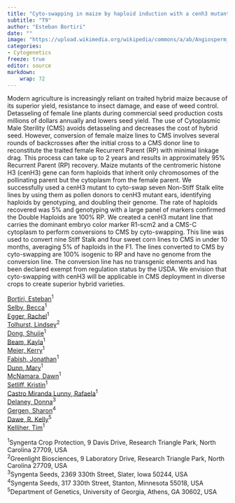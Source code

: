 ```yaml
---
title: "Cyto-swapping in maize by haploid induction with a cenh3 mutant"
subtitle: "T9"
author: "Esteban Bortiri"
date: ""
image: "https://upload.wikimedia.org/wikipedia/commons/a/ab/Angiosperm_Morphology_The_Closed_and_Collateral_Vascular_Bundle_in_Zea_%2837215761790%29.jpg"
categories: 
- Cytogenetics
freeze: true
editor: source
markdown: 
    wrap: 72
---
```


Modern agriculture is increasingly reliant on traited hybrid maize because of its superior yield, resistance to insect damage, and ease of weed control. Detasseling of female line plants during commercial seed production costs millions of dollars annually and lowers seed yield. The use of Cytoplasmic Male Sterility (CMS) avoids detasseling and decreases the cost of hybrid seed. However, conversion of female maize lines to CMS involves several rounds of backcrosses after the initial cross to a CMS donor line to reconstitute the traited female Recurrent Parent (RP) with minimal linkage drag. This process can take up to 2 years and results in approximately 95% Recurrent Parent (RP) recovery. Maize mutants of the centromeric histone H3 (cenH3) gene can form haploids that inherit only chromosomes of the pollinating parent but the cytoplasm from the female parent. We successfully used a cenH3 mutant to cyto-swap seven Non-Stiff Stalk elite lines by using them as pollen donors to cenH3 mutant ears, identifying haploids by genotyping, and doubling their genome. The rate of haploids recovered was 5% and genotyping with a large panel of markers confirmed the Double Haploids are 100% RP. We created a cenH3 mutant line that carries the dominant embryo color marker R1-scm2 and a CMS-C cytoplasm to perform conversions to CMS by cyto-swapping. This line was used to convert nine Stiff Stalk and four sweet corn lines to CMS in under 10 months, averaging 5% of haploids in the F1. The lines converted to CMS by cyto-swapping are 100% isogenic to RP and have no genome from the conversion line. The conversion line has no transgenic elements and has been declared exempt from regulation status by the USDA. We envision that cyto-swapping with cenH3 will be applicable in CMS deployment in diverse crops to create superior hybrid varieties.

<a href='mailto:Esteban.Bortiri@syngenta.com'>Bortiri, Esteban</a><sup>1</sup><br><a href='mailto:Becca.Selby@syngenta.com'>Selby, Becca</a><sup>1</sup><br><a href='mailto:Rachel.Egger@syngenta.com'>Egger, Rachel</a><sup>1</sup><br><a href='mailto:lindsey.tolhurst@gmail.com'>Tolhurst, Lindsey</a><sup>2</sup><br><a href='mailto:Shujie.Dong@syngenta.com'>Dong, Shujie</a><sup>1</sup><br><a href='mailto:Kayla.Beam@syngenta.com'>Beam, Kayla</a><sup>1</sup><br><a href='mailto:Kerry.Meier@syngenta.com'>Meier, Kerry</a><sup>1</sup><br><a href='mailto:Jonathan.Fabish@syngenta.com'>Fabish, Jonathan</a><sup>1</sup><br><a href='mailto:Mary.Dunn@syngenta.com'>Dunn, Mary</a><sup>1</sup><br><a href='mailto:Dawn.McNamara@syngenta.com'>McNamara, Dawn</a><sup>1</sup><br><a href='mailto:Kristin.Setliff@syngenta.com'>Setliff, Kristin</a><sup>1</sup><br><a href='mailto:Rafaela_Castro_Miranda.Lunny@syngenta.com'>Castro Miranda Lunny, Rafaela</a><sup>1</sup><br><a href='mailto:Donna.Delaney@syngenta.com'>Delaney, Donna</a><sup>3</sup><br><a href='mailto:Sharon.Gergen@syngenta.com'>Gergen, Sharon</a><sup>4</sup><br><a href='mailto:kdawe@uga.edu'>Dawe, R. Kelly</a><sup>5</sup><br><a href='mailto:Tim.Kelliher@syngenta.com'>Kelliher, Tim</a><sup>1</sup><br>

<sup>1</sup>Syngenta Crop Protection, 9 Davis Drive, Research Triangle Park, North Carolina 27709, USA<br><sup>2</sup>Greenlight Biosciences, 9 Laboratory Drive, Research Triangle Park, North Carolina 27709, USA<br><sup>3</sup>Syngenta Seeds, 2369 330th Street, Slater, Iowa 50244, USA<br><sup>4</sup>Syngenta Seeds, 317 330th Street, Stanton, Minnesota 55018, USA<br><sup>5</sup>Department of Genetics, University of Georgia, Athens, GA 30602, USA<br>